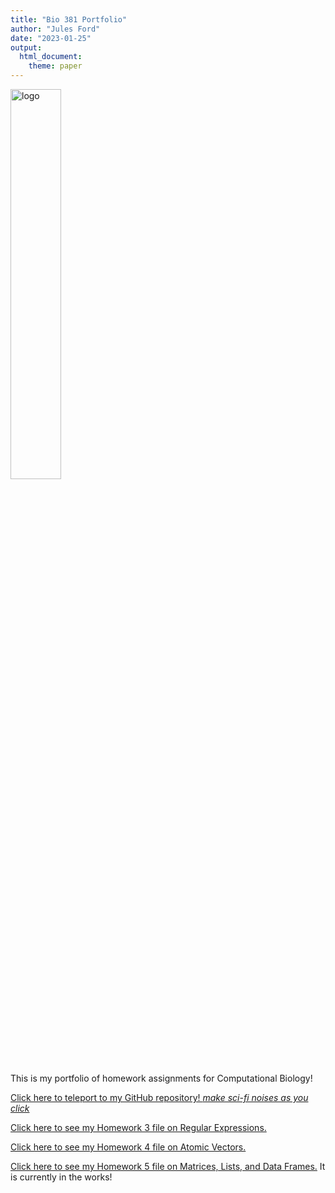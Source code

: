 ```yaml
---
title: "Bio 381 Portfolio"
author: "Jules Ford"
date: "2023-01-25"
output: 
  html_document: 
    theme: paper
---
```


<img src='dancer_logo.JPG' alt='logo' width=40% height=40%>


This is my portfolio of homework assignments for Computational Biology!


[Click here to teleport to my GitHub repository! *make sci-fi noises as you click*](https://github.com/Jules-Ford/FordBio381)

[Click here to see my Homework 3 file on Regular Expressions.](homework3.html) 

[Click here to see my Homework 4 file on Atomic Vectors.](homework4.html)

[Click here to see my Homework 5 file on Matrices, Lists, and Data Frames.](homework5.html) 
It is currently in the works!


